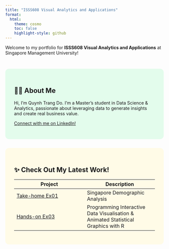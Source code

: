 ```yaml
---
title: "ISSS608 Visual Analytics and Applications"
format:
  html:
    theme: cosmo
    toc: false
    highlight-style: github
---
```


Welcome to my portfolio for **ISSS608 Visual Analytics and Applications** at Singapore Management University!

::: {style="height: 2em;"}
:::

::: {style="background-color: #e3fcec; padding: 2em; border-radius: 12px"}
## 👨‍💻 About Me

Hi, I'm Quynh Trang Do. I'm a Master's student in Data Science & Analytics, passionate about leveraging data to generate insights and create real business value.

[Connect with me on LinkedIn!](https://www.linkedin.com/in/trang-qdo/)
:::

::: {style="height: 2em;"}
:::

::: {style="background-color: #fffbe7; padding: 2em; border-radius: 12px"}
## ✨ Check Out My Latest Work!

| Project | Description |
|------------------------------------|------------------------------------|
| [Take-home Ex01](https://isss608-ay2425-qtd.netlify.app/take-home_ex/take-home_ex01/take-home_ex01) | Singapore Demographic Analysis |
| [Hands-on Ex03](https://isss608-ay2425-qtd.netlify.app/hands-on_ex/hands-on_ex03/hands-on_ex03) | Programming Interactive Data Visualisation & Animated Statistical Graphics with R |
:::
